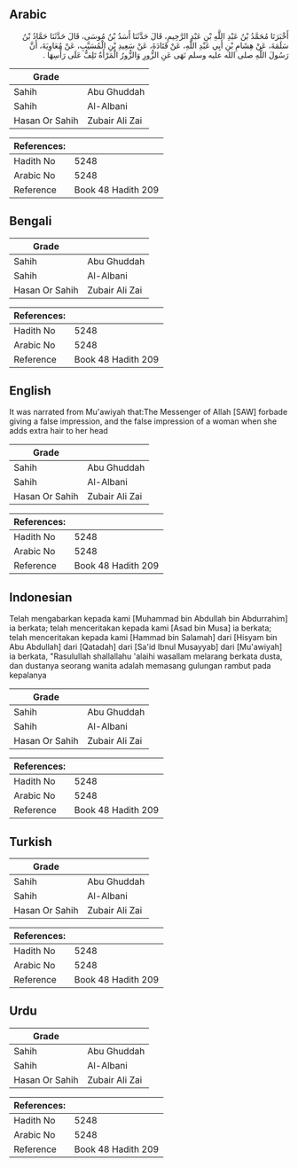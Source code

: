## Arabic


<div dir="rtl" lang="ar" style={{fontSize:'larger',backgroundColor:'#f8f9fa',padding:20}}>
أَخْبَرَنَا مُحَمَّدُ بْنُ عَبْدِ اللَّهِ بْنِ عَبْدِ الرَّحِيمِ، قَالَ حَدَّثَنَا أَسَدُ بْنُ مُوسَى، قَالَ حَدَّثَنَا حَمَّادُ بْنُ سَلَمَةَ، عَنْ هِشَامِ بْنِ أَبِي عَبْدِ اللَّهِ، عَنْ قَتَادَةَ، عَنْ سَعِيدِ بْنِ الْمُسَيَّبِ، عَنْ مُعَاوِيَةَ، أَنَّ رَسُولَ اللَّهِ صلى الله عليه وسلم نَهَى عَنِ الزُّورِ وَالزُّورُ الْمَرْأَةُ تَلِفُّ عَلَى رَأْسِهَا ‏.‏
</div>
<div style={{backgroundColor:'#f8f9fa',padding:20, marginBottom: 10}}><table> <thead> <tr> <th>Grade</th> <th></th> </tr> </thead> <tbody> <tr><td>Sahih</td><td>Abu Ghuddah</td></tr><tr><td>Sahih</td><td>Al-Albani</td></tr><tr><td>Hasan Or Sahih</td><td>Zubair Ali Zai</td></tr></tbody></table><table> <thead> <tr> <th>References:</th> <th></th> </tr> </thead> <tbody><tr><td>Hadith No</td><td>5248</td></tr><tr><td>Arabic No</td><td>5248</td></tr><tr><td>Reference</td><td>Book 48 Hadith 209</td></tr></tbody></table></div>

## Bengali


<div dir="ltr" lang="bn" style={{fontSize:'larger',backgroundColor:'#f8f9fa',padding:20}}>

</div>
<div style={{backgroundColor:'#f8f9fa',padding:20, marginBottom: 10}}><table> <thead> <tr> <th>Grade</th> <th></th> </tr> </thead> <tbody> <tr><td>Sahih</td><td>Abu Ghuddah</td></tr><tr><td>Sahih</td><td>Al-Albani</td></tr><tr><td>Hasan Or Sahih</td><td>Zubair Ali Zai</td></tr></tbody></table><table> <thead> <tr> <th>References:</th> <th></th> </tr> </thead> <tbody><tr><td>Hadith No</td><td>5248</td></tr><tr><td>Arabic No</td><td>5248</td></tr><tr><td>Reference</td><td>Book 48 Hadith 209</td></tr></tbody></table></div>

## English


<div dir="ltr" lang="en" style={{fontSize:'larger',backgroundColor:'#f8f9fa',padding:20}}>
It was narrated from Mu'awiyah that:The Messenger of Allah [SAW] forbade giving a false impression, and the false impression of a woman when she adds extra hair to her head
</div>
<div style={{backgroundColor:'#f8f9fa',padding:20, marginBottom: 10}}><table> <thead> <tr> <th>Grade</th> <th></th> </tr> </thead> <tbody> <tr><td>Sahih</td><td>Abu Ghuddah</td></tr><tr><td>Sahih</td><td>Al-Albani</td></tr><tr><td>Hasan Or Sahih</td><td>Zubair Ali Zai</td></tr></tbody></table><table> <thead> <tr> <th>References:</th> <th></th> </tr> </thead> <tbody><tr><td>Hadith No</td><td>5248</td></tr><tr><td>Arabic No</td><td>5248</td></tr><tr><td>Reference</td><td>Book 48 Hadith 209</td></tr></tbody></table></div>

## Indonesian


<div dir="ltr" lang="id" style={{fontSize:'larger',backgroundColor:'#f8f9fa',padding:20}}>
Telah mengabarkan kepada kami [Muhammad bin Abdullah bin Abdurrahim] ia berkata; telah menceritakan kepada kami [Asad bin Musa] ia berkata; telah menceritakan kepada kami [Hammad bin Salamah] dari [Hisyam bin Abu Abdullah] dari [Qatadah] dari [Sa'id Ibnul Musayyab] dari [Mu'awiyah] ia berkata, "Rasulullah shallallahu 'alaihi wasallam melarang berkata dusta, dan dustanya seorang wanita adalah memasang gulungan rambut pada kepalanya
</div>
<div style={{backgroundColor:'#f8f9fa',padding:20, marginBottom: 10}}><table> <thead> <tr> <th>Grade</th> <th></th> </tr> </thead> <tbody> <tr><td>Sahih</td><td>Abu Ghuddah</td></tr><tr><td>Sahih</td><td>Al-Albani</td></tr><tr><td>Hasan Or Sahih</td><td>Zubair Ali Zai</td></tr></tbody></table><table> <thead> <tr> <th>References:</th> <th></th> </tr> </thead> <tbody><tr><td>Hadith No</td><td>5248</td></tr><tr><td>Arabic No</td><td>5248</td></tr><tr><td>Reference</td><td>Book 48 Hadith 209</td></tr></tbody></table></div>

## Turkish


<div dir="ltr" lang="tr" style={{fontSize:'larger',backgroundColor:'#f8f9fa',padding:20}}>

</div>
<div style={{backgroundColor:'#f8f9fa',padding:20, marginBottom: 10}}><table> <thead> <tr> <th>Grade</th> <th></th> </tr> </thead> <tbody> <tr><td>Sahih</td><td>Abu Ghuddah</td></tr><tr><td>Sahih</td><td>Al-Albani</td></tr><tr><td>Hasan Or Sahih</td><td>Zubair Ali Zai</td></tr></tbody></table><table> <thead> <tr> <th>References:</th> <th></th> </tr> </thead> <tbody><tr><td>Hadith No</td><td>5248</td></tr><tr><td>Arabic No</td><td>5248</td></tr><tr><td>Reference</td><td>Book 48 Hadith 209</td></tr></tbody></table></div>

## Urdu


<div dir="rtl" lang="ur" style={{fontSize:'larger',backgroundColor:'#f8f9fa',padding:20}}>

</div>
<div style={{backgroundColor:'#f8f9fa',padding:20, marginBottom: 10}}><table> <thead> <tr> <th>Grade</th> <th></th> </tr> </thead> <tbody> <tr><td>Sahih</td><td>Abu Ghuddah</td></tr><tr><td>Sahih</td><td>Al-Albani</td></tr><tr><td>Hasan Or Sahih</td><td>Zubair Ali Zai</td></tr></tbody></table><table> <thead> <tr> <th>References:</th> <th></th> </tr> </thead> <tbody><tr><td>Hadith No</td><td>5248</td></tr><tr><td>Arabic No</td><td>5248</td></tr><tr><td>Reference</td><td>Book 48 Hadith 209</td></tr></tbody></table></div>